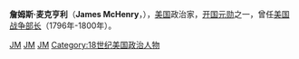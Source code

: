 {{Unreferenced|time=2020-11-08T11:58:39+00:00}}
{{noteTA
|1=zh:佐治;zh-hans:乔治;zh-hk:佐治;zh-sg:乔治;zh-tw:喬治;zh-cn:乔治
}}
{{Infobox Officeholder
|name = 詹姆斯·麦克亨利<br/>James McHenry
|image = JMcHenry.jpg
|image_width = 200px
|order = 3
|title=[[美国战争部长|美国战争部长]]
|term_start = 1796年1月27日
|term_end = 1800年5月13日
|president = [[乔治·华盛顿|乔治·华盛顿]]<br>[[约翰·亚当斯|约翰·亚当斯]]
|predecessor = [[蒂莫西·皮克林|蒂莫西·皮克林]]
|successor = [[塞缪尔·德克斯特|塞缪尔·德克斯特]]
|birth_date = 1753年11月16日
|birth_place = [[爱尔兰|爱尔兰]][[巴利米纳|巴利米纳]]
|death_date = {{death date and age|1816|05|03|1753|11|16}}
|death_place = [[马里兰州|马里兰州]][[巴尔的摩_(马里兰州)|巴尔的摩]]
|party =
|spouse =
|profession =
|branch=[[大陆军|大陆军]]
|battles=[[美国独立战争|美国独立战争]]
}}
'''詹姆斯·麦克亨利'''（'''James McHenry'''，{{bd|1753年|11月16日|1816年|5月3日|catIdx=M}}），[[美国|美国]]政治家，[[美国开国元勋|开国元勋]]之一，曾任[[美国战争部长|美国战争部长]]（1796年-1800年）。

{{start box}}
{{succession box|[[蒂莫西·皮克林|蒂莫西·皮克林]]|[[塞缪尔·德克斯特|塞缪尔·德克斯特]]|[[美国战争部长|美国战争部长]]|1796年-1800年}}
{{end box}}

{{美国战争部长}}
{{美国宪法签署人}}
{{George Washington cabinet}}
{{John Adams cabinet}}
{{Authority control}}

[[Category:苏格兰－爱尔兰裔美国人|JM]]
[[Category:美國長老宗教徒|JM]]
[[Category:美國哲學會會士|JM]]
[[Category:18世纪美国政治人物|Category:18世纪美国政治人物]]